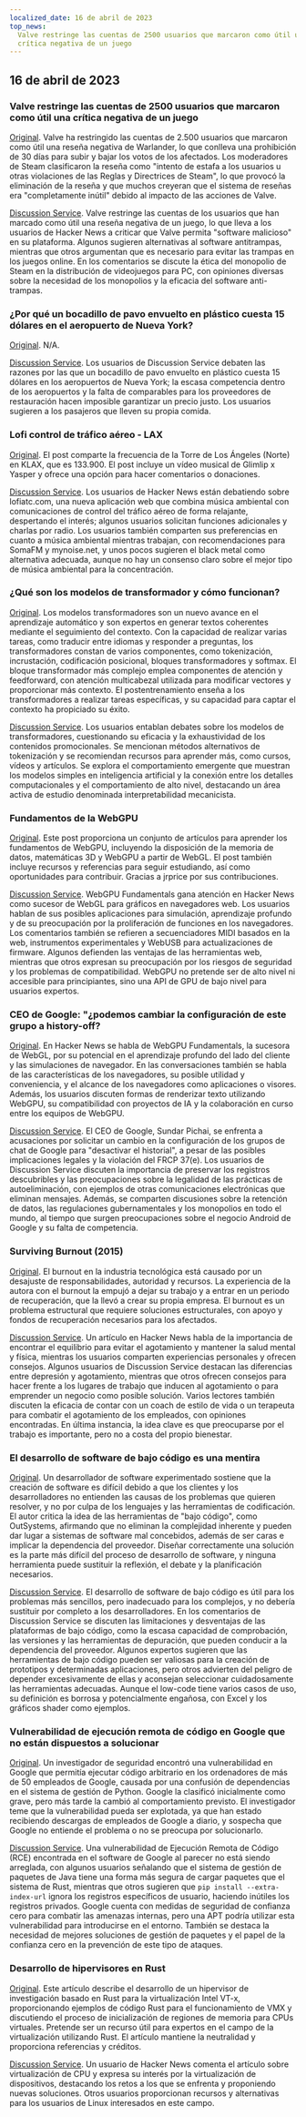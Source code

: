 ```yaml
---
localized_date: 16 de abril de 2023
top_news:
  Valve restringe las cuentas de 2500 usuarios que marcaron como útil una
  crítica negativa de un juego
---
```




<CallToAction />

<Steps>

## 16 de abril de 2023

### Valve restringe las cuentas de 2500 usuarios que marcaron como útil una crítica negativa de un juego

[Original](https://tech.slashdot.org/story/23/04/14/175246/valve-restricts-accounts-of-2500-users-who-marked-a-negative-game-review-useful).
Valve ha restringido las cuentas de 2.500 usuarios que marcaron como útil una reseña negativa de Warlander, lo que conlleva una prohibición de 30 días para subir y bajar los votos de los afectados. Los moderadores de Steam clasificaron la reseña como "intento de estafa a los usuarios u otras violaciones de las Reglas y Directrices de Steam", lo que provocó la eliminación de la reseña y que muchos creyeran que el sistema de reseñas era "completamente inútil" debido al impacto de las acciones de Valve.

[Discussion Service](http://news.ycombinator.com/item?id=35577895).
Valve restringe las cuentas de los usuarios que han marcado como útil una reseña negativa de un juego, lo que lleva a los usuarios de Hacker News a criticar que Valve permita "software malicioso" en su plataforma. Algunos sugieren alternativas al software antitrampas, mientras que otros argumentan que es necesario para evitar las trampas en los juegos online. En los comentarios se discute la ética del monopolio de Steam en la distribución de videojuegos para PC, con opiniones diversas sobre la necesidad de los monopolios y la eficacia del software anti-trampas.

### ¿Por qué un bocadillo de pavo envuelto en plástico cuesta 15 dólares en el aeropuerto de Nueva York?

[Original](https://hellgatenyc.com/why-is-airport-turkey-sandwich-expensive).
N/A.

[Discussion Service](http://news.ycombinator.com/item?id=35580847).
Los usuarios de Discussion Service debaten las razones por las que un bocadillo de pavo envuelto en plástico cuesta 15 dólares en los aeropuertos de Nueva York; la escasa competencia dentro de los aeropuertos y la falta de comparables para los proveedores de restauración hacen imposible garantizar un precio justo. Los usuarios sugieren a los pasajeros que lleven su propia comida.

### Lofi control de tráfico aéreo - LAX

[Original](https://www.lofiatc.com/?icao=KLAX).
El post comparte la frecuencia de la Torre de Los Ángeles (Norte) en KLAX, que es 133.900. El post incluye un vídeo musical de Glimlip x Yasper y ofrece una opción para hacer comentarios o donaciones.

[Discussion Service](http://news.ycombinator.com/item?id=35583228).
Los usuarios de Hacker News están debatiendo sobre lofiatc.com, una nueva aplicación web que combina música ambiental con comunicaciones de control del tráfico aéreo de forma relajante, despertando el interés; algunos usuarios solicitan funciones adicionales y charlas por radio. Los usuarios también comparten sus preferencias en cuanto a música ambiental mientras trabajan, con recomendaciones para SomaFM y mynoise.net, y unos pocos sugieren el black metal como alternativa adecuada, aunque no hay un consenso claro sobre el mejor tipo de música ambiental para la concentración.

### ¿Qué son los modelos de transformador y cómo funcionan?

[Original](https://txt.cohere.ai/what-are-transformer-models/).
Los modelos transformadores son un nuevo avance en el aprendizaje automático y son expertos en generar textos coherentes mediante el seguimiento del contexto. Con la capacidad de realizar varias tareas, como traducir entre idiomas y responder a preguntas, los transformadores constan de varios componentes, como tokenización, incrustación, codificación posicional, bloques transformadores y softmax. El bloque transformador más complejo emplea componentes de atención y feedforward, con atención multicabezal utilizada para modificar vectores y proporcionar más contexto. El postentrenamiento enseña a los transformadores a realizar tareas específicas, y su capacidad para captar el contexto ha propiciado su éxito.

[Discussion Service](http://news.ycombinator.com/item?id=35576918).
Los usuarios entablan debates sobre los modelos de transformadores, cuestionando su eficacia y la exhaustividad de los contenidos promocionales. Se mencionan métodos alternativos de tokenización y se recomiendan recursos para aprender más, como cursos, vídeos y artículos. Se explora el comportamiento emergente que muestran los modelos simples en inteligencia artificial y la conexión entre los detalles computacionales y el comportamiento de alto nivel, destacando un área activa de estudio denominada interpretabilidad mecanicista.

### Fundamentos de la WebGPU

[Original](https://webgpufundamentals.org/).
Este post proporciona un conjunto de artículos para aprender los fundamentos de WebGPU, incluyendo la disposición de la memoria de datos, matemáticas 3D y WebGPU a partir de WebGL. El post también incluye recursos y referencias para seguir estudiando, así como oportunidades para contribuir. Gracias a jrprice por sus contribuciones.

[Discussion Service](http://news.ycombinator.com/item?id=35579334).
WebGPU Fundamentals gana atención en Hacker News como sucesor de WebGL para gráficos en navegadores web. Los usuarios hablan de sus posibles aplicaciones para simulación, aprendizaje profundo y de su preocupación por la proliferación de funciones en los navegadores. Los comentarios también se refieren a secuenciadores MIDI basados en la web, instrumentos experimentales y WebUSB para actualizaciones de firmware. Algunos defienden las ventajas de las herramientas web, mientras que otros expresan su preocupación por los riesgos de seguridad y los problemas de compatibilidad. WebGPU no pretende ser de alto nivel ni accesible para principiantes, sino una API de GPU de bajo nivel para usuarios expertos.

### CEO de Google: "¿podemos cambiar la configuración de este grupo a history-off?

[Original](https://ia601707.us.archive.org/28/items/gov.uscourts.cand.364454/gov.uscourts.cand.364454.385.0.pdf).
En Hacker News se habla de WebGPU Fundamentals, la sucesora de WebGL, por su potencial en el aprendizaje profundo del lado del cliente y las simulaciones de navegador. En las conversaciones también se habla de las características de los navegadores, su posible utilidad y conveniencia, y el alcance de los navegadores como aplicaciones o visores. Además, los usuarios discuten formas de renderizar texto utilizando WebGPU, su compatibilidad con proyectos de IA y la colaboración en curso entre los equipos de WebGPU.

[Discussion Service](http://news.ycombinator.com/item?id=35585174).
El CEO de Google, Sundar Pichai, se enfrenta a acusaciones por solicitar un cambio en la configuración de los grupos de chat de Google para "desactivar el historial", a pesar de las posibles implicaciones legales y la violación del FRCP 37(e). Los usuarios de Discussion Service discuten la importancia de preservar los registros descubribles y las preocupaciones sobre la legalidad de las prácticas de autoeliminación, con ejemplos de otras comunicaciones electrónicas que eliminan mensajes. Además, se comparten discusiones sobre la retención de datos, las regulaciones gubernamentales y los monopolios en todo el mundo, al tiempo que surgen preocupaciones sobre el negocio Android de Google y su falta de competencia.

### Surviving Burnout (2015)

[Original](https://lifeofaudrey.com/essays/surviving_burnout.html).
El burnout en la industria tecnológica está causado por un desajuste de responsabilidades, autoridad y recursos. La experiencia de la autora con el burnout la empujó a dejar su trabajo y a entrar en un periodo de recuperación, que la llevó a crear su propia empresa. El burnout es un problema estructural que requiere soluciones estructurales, con apoyo y fondos de recuperación necesarios para los afectados.

[Discussion Service](http://news.ycombinator.com/item?id=35577285).
Un artículo en Hacker News habla de la importancia de encontrar el equilibrio para evitar el agotamiento y mantener la salud mental y física, mientras los usuarios comparten experiencias personales y ofrecen consejos. Algunos usuarios de Discussion Service destacan las diferencias entre depresión y agotamiento, mientras que otros ofrecen consejos para hacer frente a los lugares de trabajo que inducen al agotamiento o para emprender un negocio como posible solución. Varios lectores también discuten la eficacia de contar con un coach de estilo de vida o un terapeuta para combatir el agotamiento de los empleados, con opiniones encontradas. En última instancia, la idea clave es que preocuparse por el trabajo es importante, pero no a costa del propio bienestar.

### El desarrollo de software de bajo código es una mentira

[Original](https://jaylittle.com/post/view/2023/4/low-code-software-development-is-a-lie).
Un desarrollador de software experimentado sostiene que la creación de software es difícil debido a que los clientes y los desarrolladores no entienden las causas de los problemas que quieren resolver, y no por culpa de los lenguajes y las herramientas de codificación. El autor critica la idea de las herramientas de "bajo código", como OutSystems, afirmando que no eliminan la complejidad inherente y pueden dar lugar a sistemas de software mal concebidos, además de ser caras e implicar la dependencia del proveedor. Diseñar correctamente una solución es la parte más difícil del proceso de desarrollo de software, y ninguna herramienta puede sustituir la reflexión, el debate y la planificación necesarios.

[Discussion Service](http://news.ycombinator.com/item?id=35578240).
El desarrollo de software de bajo código es útil para los problemas más sencillos, pero inadecuado para los complejos, y no debería sustituir por completo a los desarrolladores. En los comentarios de Discussion Service se discuten las limitaciones y desventajas de las plataformas de bajo código, como la escasa capacidad de comprobación, las versiones y las herramientas de depuración, que pueden conducir a la dependencia del proveedor. Algunos expertos sugieren que las herramientas de bajo código pueden ser valiosas para la creación de prototipos y determinadas aplicaciones, pero otros advierten del peligro de depender excesivamente de ellas y aconsejan seleccionar cuidadosamente las herramientas adecuadas. Aunque el low-code tiene varios casos de uso, su definición es borrosa y potencialmente engañosa, con Excel y los gráficos shader como ejemplos.

### Vulnerabilidad de ejecución remota de código en Google que no están dispuestos a solucionar

[Original](https://giraffesecurity.dev/posts/google-remote-code-execution/).
Un investigador de seguridad encontró una vulnerabilidad en Google que permitía ejecutar código arbitrario en los ordenadores de más de 50 empleados de Google, causada por una confusión de dependencias en el sistema de gestión de Python. Google la clasificó inicialmente como grave, pero más tarde la cambió al comportamiento previsto. El investigador teme que la vulnerabilidad pueda ser explotada, ya que han estado recibiendo descargas de empleados de Google a diario, y sospecha que Google no entiende el problema o no se preocupa por solucionarlo.

[Discussion Service](http://news.ycombinator.com/item?id=35581532).
Una vulnerabilidad de Ejecución Remota de Código (RCE) encontrada en el software de Google al parecer no está siendo arreglada, con algunos usuarios señalando que el sistema de gestión de paquetes de Java tiene una forma más segura de cargar paquetes que el sistema de Rust, mientras que otros sugieren que `pip install --extra-index-url` ignora los registros específicos de usuario, haciendo inútiles los registros privados. Google cuenta con medidas de seguridad de confianza cero para combatir las amenazas internas, pero una APT podría utilizar esta vulnerabilidad para introducirse en el entorno. También se destaca la necesidad de mejores soluciones de gestión de paquetes y el papel de la confianza cero en la prevención de este tipo de ataques.

### Desarrollo de hipervisores en Rust

[Original](https://memn0ps.github.io/hypervisor-development-in-rust-part-1/).
Este artículo describe el desarrollo de un hipervisor de investigación basado en Rust para la virtualización Intel VT-x, proporcionando ejemplos de código Rust para el funcionamiento de VMX y discutiendo el proceso de inicialización de regiones de memoria para CPUs virtuales. Pretende ser un recurso útil para expertos en el campo de la virtualización utilizando Rust. El artículo mantiene la neutralidad y proporciona referencias y créditos.

[Discussion Service](http://news.ycombinator.com/item?id=35579876).
Un usuario de Hacker News comenta el artículo sobre virtualización de CPU y expresa su interés por la virtualización de dispositivos, destacando los retos a los que se enfrenta y proponiendo nuevas soluciones. Otros usuarios proporcionan recursos y alternativas para los usuarios de Linux interesados en este campo.

</Steps>
